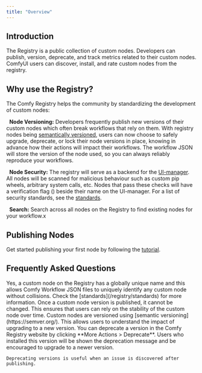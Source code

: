 ```yaml
---
title: "Overview"
---
```


## Introduction

The Registry is a public collection of custom nodes. Developers can publish, version, deprecate, and track metrics related to their custom nodes. ComfyUI users can discover, install, and rate custom nodes from the registry.

## Why use the Registry?

The Comfy Registry helps the community by standardizing the development of custom nodes:

<Icon icon="timeline" iconType="solid" size={20}/>&nbsp; **Node Versioning:** Developers frequently publish new versions of their custom nodes which often break workflows that rely on them. With registry nodes being [semantically versioned](https://semver.org/), users can now choose to safely upgrade, deprecate, or lock their node versions in place, knowing in advance how their actions will impact their workflows. The workflow JSON will store the version of the node used, so you can always reliably reproduce your workflows.

<Icon icon="shield" iconType="solid" size={20}/>&nbsp; **Node Security:** The registry will serve as a backend for the [UI-manager](https://github.com/ltdrdata/ComfyUI-Manager). All nodes will be scanned for malicious behaviour such as custom pip wheels, arbitrary system calls, etc. Nodes that pass these checks will have a verification flag (<Icon icon="check" iconType="solid" />) beside their name on the UI-manager. For a list of security standards, see the [standards](/registry/standards).

<Icon icon="magnifying-glass" iconType="solid" size={20}/>&nbsp; **Search:** Search across all nodes on the Registry to find existing nodes for your workflow.x

## Publishing Nodes

Get started publishing your first node by following the [tutorial](/registry/publishing).

## Frequently Asked Questions

<AccordionGroup>
  <Accordion title="Do registry nodes have unique identifiers?">
    Yes, a custom node on the Registry has a globally unique name and this allows Comfy Workflow JSON files to uniquely identify any custom node without collisions.
  </Accordion>
  <Accordion title="Are there any restrictions on what I can publish?">
    Check the [standards](/registry/standards) for more information.
  </Accordion>

  <Accordion title="How do you ensure node stability?">
    Once a custom node version is published, it cannot be changed. This ensures that users can rely on the stability of the custom node over time.
  </Accordion>

  <Accordion title="How are nodes versioned?">
    Custom nodes are versioned using [semantic versioning](https://semver.org/). This allows users to understand the impact of upgrading to a new version.
  </Accordion>

  <Accordion title="How do I deprecate a node version?">
    You can deprecate a version in the Comfy Registry website by clicking **More Actions > Deprecate**. Users who installed this version will be shown the deprecation message and be encouraged to upgrade to a newer version.

    Deprecating versions is useful when an issue is discovered after publishing.
  </Accordion>

</AccordionGroup>
